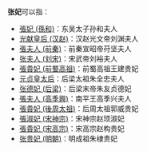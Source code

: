 '''张妃'''可以指：
*[[張妃_(孫和)|張妃 (孫和)]]：东吴太子孙和夫人
*[[光献皇后_(汉赵)|光献皇后 (汉赵)]]：汉赵光文帝刘渊夫人
*[[張夫人_(前秦)|張夫人 (前秦)]]：前秦宣昭帝苻坚夫人
*[[张夫人_(刘宋)|张夫人 (刘宋)]]：宋武帝刘裕夫人
*[[張貴妃_(前蜀高祖)|張貴妃 (前蜀高祖)]]：前蜀高祖王建贵妃
*[[元贞皇太后|元贞皇太后]]：后梁太祖朱全忠夫人
*[[张德妃_(后梁)|张德妃 (后梁)]]：后梁末帝朱友贞德妃
*[[張夫人_(高季興)|張夫人 (高季興)]]：南平王高季兴夫人
*[[張貴妃_(後周太祖)|張貴妃 (後周太祖)]]：后周太祖郭威贵妃
*[[張淑妃_(宋神宗)|張淑妃 (宋神宗)]]：宋神宗赵顼淑妃
*[[張貴妃_(宋高宗)|張貴妃 (宋高宗)]]：宋高宗赵构贵妃
*[[张贵妃_(明朝)|张贵妃 (明朝)]]：明成祖朱棣贵妃

{{disambig|Z|Cat=二字张姓人名消歧義}}